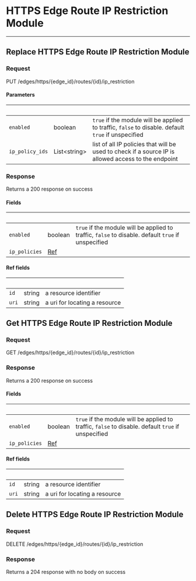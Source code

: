 
# HTTPS Edge Route IP Restriction Module

---

## Replace HTTPS Edge Route IP Restriction Module

### Request

PUT /edges/https/{edge_id}/routes/{id}/ip_restriction

<EdgeRouteIPRestrictionModuleReplaceRequest />

#### Parameters

| &nbsp;          | &nbsp;             | &nbsp;                                                                                              |
| --------------- | ------------------ | --------------------------------------------------------------------------------------------------- |
| `enabled`       | boolean            | `true` if the module will be applied to traffic, `false` to disable. default `true` if unspecified  |
| `ip_policy_ids` | List&lt;string&gt; | list of all IP policies that will be used to check if a source IP is allowed access to the endpoint |

### Response

Returns a 200 response on success

<EdgeRouteIPRestrictionModuleReplaceResponse />

#### Fields

| &nbsp;        | &nbsp;                                                          | &nbsp;                                                                                             |
| ------------- | --------------------------------------------------------------- | -------------------------------------------------------------------------------------------------- |
| `enabled`     | boolean                                                         | `true` if the module will be applied to traffic, `false` to disable. default `true` if unspecified |
| `ip_policies` | [Ref](#api-edge-route-ip-restriction-module-replace-fields-ref) |                                                                                                    |

#### Ref fields

| &nbsp; | &nbsp; | &nbsp;                        |
| ------ | ------ | ----------------------------- |
| `id`   | string | a resource identifier         |
| `uri`  | string | a uri for locating a resource |

## Get HTTPS Edge Route IP Restriction Module

### Request

GET /edges/https/{edge_id}/routes/{id}/ip_restriction

<EdgeRouteIPRestrictionModuleGetRequest />

### Response

Returns a 200 response on success

<EdgeRouteIPRestrictionModuleGetResponse />

#### Fields

| &nbsp;        | &nbsp;                                                      | &nbsp;                                                                                             |
| ------------- | ----------------------------------------------------------- | -------------------------------------------------------------------------------------------------- |
| `enabled`     | boolean                                                     | `true` if the module will be applied to traffic, `false` to disable. default `true` if unspecified |
| `ip_policies` | [Ref](#api-edge-route-ip-restriction-module-get-fields-ref) |                                                                                                    |

#### Ref fields

| &nbsp; | &nbsp; | &nbsp;                        |
| ------ | ------ | ----------------------------- |
| `id`   | string | a resource identifier         |
| `uri`  | string | a uri for locating a resource |

## Delete HTTPS Edge Route IP Restriction Module

### Request

DELETE /edges/https/{edge_id}/routes/{id}/ip_restriction

<EdgeRouteIPRestrictionModuleDeleteRequest />

### Response

Returns a 204 response with no body on success
